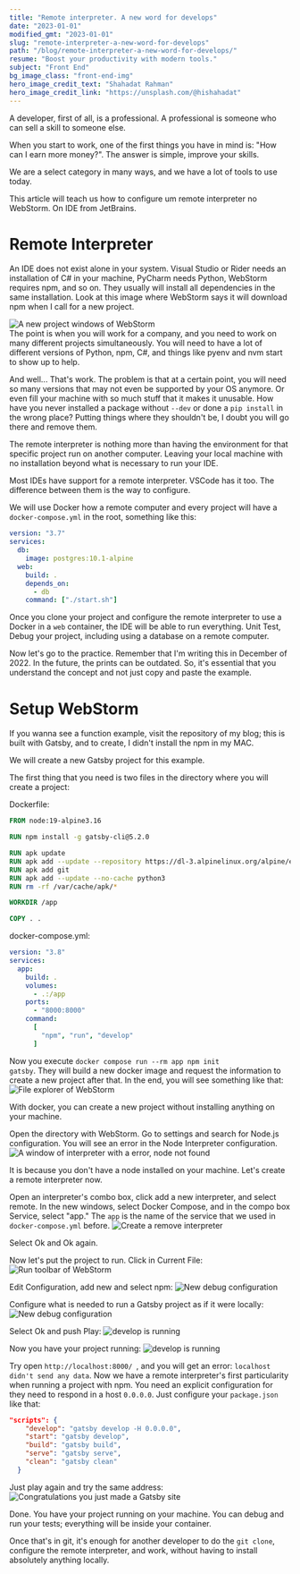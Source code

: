 ```yaml
---
title: "Remote interpreter. A new word for develops"
date: "2023-01-01"
modified_gmt: "2023-01-01"
slug: "remote-interpreter-a-new-word-for-develops"
path: "/blog/remote-interpreter-a-new-word-for-develops/"
resume: "Boost your productivity with modern tools."
subject: "Front End"
bg_image_class: "front-end-img"
hero_image_credit_text: "Shahadat Rahman"
hero_image_credit_link: "https://unsplash.com/@hishahadat"
---
```


A developer, first of all, is a professional. A professional is someone who can sell a skill to someone else.

When you start to work, one of the first things you have in mind is: "How can I earn more money?". The answer is simple, improve your skills.

We are a select category in many ways, and we have a lot of tools to use today.

This article will teach us how to configure um remote interpreter no WebStorm. On IDE from JetBrains.

# Remote Interpreter
An IDE does not exist alone in your system. Visual Studio or Rider needs an installation of C# in your machine, PyCharm needs Python, WebStorm requires npm, and so on. They usually will install all dependencies in the same installation. Look at this image where WebStorm says it will download npm when I call for a new project.

[//]: # (<h1>{props.pageContext.frontmatter.title}</h1>)
![A new project windows of WebStorm](./web-storm-new-project-node-js-download-node.webp)
<br/>
The point is when you will work for a company, and you need to work on many different projects simultaneously. You will need to have a lot of different versions of Python, npm, C#, and things like pyenv and nvm start to show up to help.

And well... That's work. The problem is that at a certain point, you will need so many versions that may not even be supported by your OS anymore. Or even fill your machine with so much stuff that it makes it unusable. How have you never installed a package without <code>--dev</code> or done a <code>pip install</code> in the wrong place? Putting things where they shouldn't be, I doubt you will go there and remove them.

The remote interpreter is nothing more than having the environment for that specific project run on another computer. Leaving your local machine with no installation beyond what is necessary to run your IDE.

Most IDEs have support for a remote interpreter. VSCode has it too. The difference between them is the way to configure.

We will use Docker how a remote computer and every project will have a <code>docker-compose.yml</code> in the root, something like this:

```yml
version: "3.7"
services:
  db:
    image: postgres:10.1-alpine
  web:
    build: .
    depends_on:
      - db
    command: ["./start.sh"]
```

Once you clone your project and configure the remote interpreter to use a Docker in a <code>web</code> container, the IDE will be able to run everything. Unit Test, Debug your project, including using a database on a remote computer.

Now let's go to the practice. Remember that I'm writing this in December of 2022. In the future, the prints can be outdated. So, it's essential that you understand the concept and not just copy and paste the example.

# Setup WebStorm

If you wanna see a function example, visit the repository of my blog; this is built with Gatsby, and to create, I didn't install the npm in my MAC.

We will create a new Gatsby project for this example.

The first thing that you need is two files in the directory where you will create a project:

Dockerfile:
```dockerfile
FROM node:19-alpine3.16

RUN npm install -g gatsby-cli@5.2.0

RUN apk update
RUN apk add --update --repository https://dl-3.alpinelinux.org/alpine/edge/testing vips-tools vips-dev fftw-dev gcc g++ make libc6-compat
RUN apk add git
RUN apk add --update --no-cache python3
RUN rm -rf /var/cache/apk/*

WORKDIR /app

COPY . .
```

docker-compose.yml:
```yml
version: "3.8"
services:
  app:
    build: .
    volumes:
      - .:/app
    ports:
      - "8000:8000"
    command:
      [
        "npm", "run", "develop"
      ]
```

Now you execute <code>docker compose run --rm app npm init gatsby</code>. They will build a new docker image and request the information to create a new project after that. In the end, you will see something like that:
![File explorer of WebStorm](./file-explorer.webp)

With docker, you can create a new project without installing anything on your machine.

Open the directory with WebStorm. Go to settings and search for Node.js configuration. You will see an error in the Node Interpreter configuration.
![A window of interpreter with a error, node not found](./node-not-found.webp)

It is because you don't have a node installed on your machine. Let's create a remote interpreter now.

Open an interpreter's combo box, click add a new interpreter, and select remote. In the new windows, select Docker Compose, and in the compo box Service, select "app." The <code>app</code> is the name of the service that we used in <code>docker-compose.yml</code> before.
![Create a remove interpreter](./create-remote-interpreter.webp)

Select Ok and Ok again.

Now let's put the project to run. Click in Current File:
![Run toolbar of WebStorm](./run-toolbar.webp)

Edit Configuration, add new and select npm:
![New debug configuration](./new-npm-run-configuration.webp)

Configure what is needed to run a Gatsby project as if it were locally:
![New debug configuration](./configure-debug.webp)

Select Ok and push Play:
![develop is running](./start-develop.webp)

Now you have your project running:
![develop is running](./npm-run-bash.webp)

Try open <code>http://localhost:8000/ </code>, and you will get an error: <code>localhost didn't send any data</code>. Now we have a remote interpreter's first particularity when running a project with npm. You need an explicit configuration for they need to respond in a host <code>0.0.0.0</code>. Just configure your <code>package.json</code> like that:
```json
"scripts": {
    "develop": "gatsby develop -H 0.0.0.0",
    "start": "gatsby develop",
    "build": "gatsby build",
    "serve": "gatsby serve",
    "clean": "gatsby clean"
  }
```

Just play again and try the same address:
![Congratulations you just made a Gatsby site](./congratulations-you-just-made-a-gatsby-site.webp)

Done. You have your project running on your machine. You can debug and run your tests; everything will be inside your container.

Once that's in git, it's enough for another developer to do the <code>git clone</code>, configure the remote interpreter, and work, without having to install absolutely anything locally.
